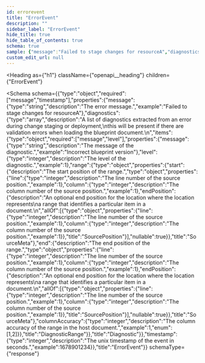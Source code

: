 ```yaml
---
id: errorevent
title: "ErrorEvent"
description: ""
sidebar_label: "ErrorEvent"
hide_title: true
hide_table_of_contents: true
schema: true
sample: {"message":"Failed to stage changes for resourceA","diagnostics":[{"message":"Incorrect blueprint version","level":1,"range":{"start":{"line":1,"column":1,"endPosition":{"line":1,"column":1}},"end":{"line":1,"column":1,"endPosition":{"line":1,"column":1}},"columnAccuracy":1}}],"timestamp":1678901234}
custom_edit_url: null
---
```



<Heading
  as={"h1"}
  className={"openapi__heading"}
  children={"ErrorEvent"}
>
</Heading>





<Schema
  schema={{"type":"object","required":["message","timestamp"],"properties":{"message":{"type":"string","description":"The error message.","example":"Failed to stage changes for resourceA"},"diagnostics":{"type":"array","description":"A list of diagnostics extracted from an error during change staging or deployment,\nthis will be present if there are validation errors when loading the blueprint document.\n","items":{"type":"object","required":["message","level"],"properties":{"message":{"type":"string","description":"The message of the diagnostic.","example":"Incorrect blueprint version"},"level":{"type":"integer","description":"The level of the diagnostic.","example":1},"range":{"type":"object","properties":{"start":{"description":"The start position of the range.","type":"object","properties":{"line":{"type":"integer","description":"The line number of the source position.","example":1},"column":{"type":"integer","description":"The column number of the source position.","example":1},"endPosition":{"description":"An optional end position for the location where the location represents\na range that identifies a particular item in a document.\n","allOf":[{"type":"object","properties":{"line":{"type":"integer","description":"The line number of the source position.","example":1},"column":{"type":"integer","description":"The column number of the source position.","example":1}},"title":"SourcePosition"}],"nullable":true}},"title":"SourceMeta"},"end":{"description":"The end position of the range.","type":"object","properties":{"line":{"type":"integer","description":"The line number of the source position.","example":1},"column":{"type":"integer","description":"The column number of the source position.","example":1},"endPosition":{"description":"An optional end position for the location where the location represents\na range that identifies a particular item in a document.\n","allOf":[{"type":"object","properties":{"line":{"type":"integer","description":"The line number of the source position.","example":1},"column":{"type":"integer","description":"The column number of the source position.","example":1}},"title":"SourcePosition"}],"nullable":true}},"title":"SourceMeta"},"columnAccuracy":{"type":"integer","description":"The column accuracy of the range in the host document.","example":1,"enum":[1,2]}},"title":"DiagnosticRange"}},"title":"Diagnostic"}},"timestamp":{"type":"integer","description":"The unix timestamp of the event in seconds.","example":1678901234}},"title":"ErrorEvent"}}
  schemaType={"response"}
>
  
</Schema>
            